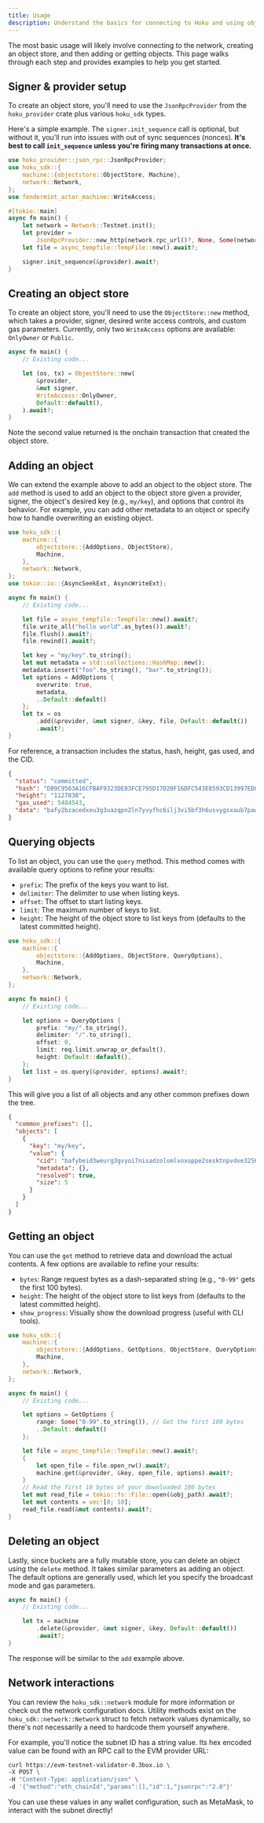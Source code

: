 ```yaml
---
title: Usage
description: Understand the basics for connecting to Hoku and using object stores.
---
```


The most basic usage will likely involve connecting to the network, creating an object store, and
then adding or getting objects. This page walks through each step and provides examples to help you
get started.

## Signer & provider setup

To create an object store, you'll need to use the `JsonRpcProvider` from the `hoku_provider` crate
plus various `hoku_sdk` types.

Here's a simple example. The `signer.init_sequence` call is optional, but without it, you'll run
into issues with out of sync sequences (nonces). **It's best to call `init_sequence` unless you're
firing many transactions at once.**

```rust
use hoku_provider::json_rpc::JsonRpcProvider;
use hoku_sdk::{
    machine::{objectstore::ObjectStore, Machine},
    network::Network,
};
use fendermint_actor_machine::WriteAccess;

#[tokio::main]
async fn main() {
    let network = Network::Testnet.init();
    let provider =
        JsonRpcProvider::new_http(network.rpc_url()?, None, Some(network.object_api_url()?))?;
    let file = async_tempfile::TempFile::new().await?;

    signer.init_sequence(&provider).await?;
}
```

## Creating an object store

To create an object store, you'll need to use the `ObjectStore::new` method, which takes a provider,
signer, desired write access controls, and custom gas parameters. Currently, only two `WriteAccess`
options are available: `OnlyOwner` or `Public`.

```rust
async fn main() {
    // Existing code...

    let (os, tx) = ObjectStore::new(
        &provider,
        &mut signer,
        WriteAccess::OnlyOwner,
        Default::default(),
    ).await?;
}
```

Note the second value returned is the onchain transaction that created the object store.

## Adding an object

We can extend the example above to add an object to the object store. The `add` method is used to
add an object to the object store given a provider, signer, the object's desired key (e.g.,
`my/key`), and options that control its behavior. For example, you can add other metadata to an
object or specify how to handle overwriting an existing object.

```rust {3}
use hoku_sdk::{
    machine::{
        objectstore::{AddOptions, ObjectStore},
        Machine,
    },
    network::Network,
};
use tokio::io::{AsyncSeekExt, AsyncWriteExt};

async fn main() {
    // Existing code...

    let file = async_tempfile::TempFile::new().await?;
    file.write_all("hello world".as_bytes()).await?;
    file.flush().await?;
    file.rewind().await?;

    let key = "my/key".to_string();
    let mut metadata = std::collections::HashMap::new();
    metadata.insert("foo".to_string(), "bar".to_string());
    let options = AddOptions {
        overwrite: true,
        metadata,
        ..Default::default()
    };
    let tx = os
        .add(&provider, &mut signer, &key, file, Default::default())
        .await?;
}
```

For reference, a transaction includes the status, hash, height, gas used, and the CID.

```json
{
  "status": "committed",
  "hash": "D09C9563A16CFBAF9323DE83FCE795D17D20F16DFC543E8593CD13997ED0B04C",
  "height": "1127838",
  "gas_used": 5484543,
  "data": "bafy2bzacedxeu3g3uazqpn2ln7yvyfhc6ilj3vi5bf3h6usvygsxaub7paws4"
}
```

## Querying objects

To list an object, you can use the `query` method. This method comes with available query options to
refine your results:

- `prefix`: The prefix of the keys you want to list.
- `delimiter`: The delimiter to use when listing keys.
- `offset`: The offset to start listing keys.
- `limit`: The maximum number of keys to list.
- `height`: The height of the object store to list keys from (defaults to the latest committed
  height).

```rust {3}
use hoku_sdk::{
    machine::{
        objectstore::{AddOptions, ObjectStore, QueryOptions},
        Machine,
    },
    network::Network,
};

async fn main() {
    // Existing code...

    let options = QueryOptions {
        prefix: "my/".to_string(),
        delimiter: "/".to_string(),
        offset: 0,
        limit: req.limit.unwrap_or_default(),
        height: Default::default(),
    };
    let list = os.query(&provider, options).await?;
}
```

This will give you a list of all objects and any other common prefixes down the tree.

```json
{
  "common_prefixes": [],
  "objects": [
    {
      "key": "my/key",
      "value": {
        "cid": "bafybeid3weurg3gvyoi7nisadzolomlvoxoppe2sesktnpvdve3256n5tq",
        "metadata": {},
        "resolved": true,
        "size": 5
      }
    }
  ]
}
```

## Getting an object

You can use the `get` method to retrieve data and download the actual contents. A few options are
available to refine your results:

- `bytes`: Range request bytes as a dash-separated string (e.g., `"0-99"` gets the first 100 bytes).
- `height`: The height of the object store to list keys from (defaults to the latest committed
  height).
- `show_progress`: Visually show the download progress (useful with CLI tools).

```rust {3}
use hoku_sdk::{
    machine::{
        objectstore::{AddOptions, GetOptions, ObjectStore, QueryOptions},
        Machine,
    },
    network::Network,
};

async fn main() {
    // Existing code...

    let options = GetOptions {
        range: Some("0-99".to_string()), // Get the first 100 bytes
        ..Default::default()
    };

    let file = async_tempfile::TempFile::new().await?;
    {
        let open_file = file.open_rw().await?;
        machine.get(&provider, &key, open_file, options).await?;
    }
    // Read the first 10 bytes of your downloaded 100 bytes
    let mut read_file = tokio::fs::File::open(&obj_path).await?;
    let mut contents = vec![0; 10];
    read_file.read(&mut contents).await?;
}
```

## Deleting an object

Lastly, since buckets are a fully mutable store, you can delete an object using the `delete` method.
It takes similar parameters as adding an object. The default options are generally used, which let
you specify the broadcast mode and gas parameters.

```rust
async fn main() {
    // Existing code...

    let tx = machine
        .delete(&provider, &mut signer, &key, Default::default())
        .await?;
}
```

The response will be similar to the `add` example above.

## Network interactions

You can review the `hoku_sdk::network` module for more information or check out the network
configuration docs. Utility methods exist on the `hoku_sdk::network::Network` struct to fetch
network values dynamically, so there's not necessarily a need to hardcode them yourself anywhere.

For example, you'll notice the subnet ID has a string value. Its hex encoded value can be found with
an RPC call to the EVM provider URL:

```sh copy
curl https://evm-testnet-validator-0.3box.io \
-X POST \
-H "Content-Type: application/json" \
-d '{"method":"eth_chainId","params":[],"id":1,"jsonrpc":"2.0"}'
```

You can use these values in any wallet configuration, such as MetaMask, to interact with the subnet
directly!
